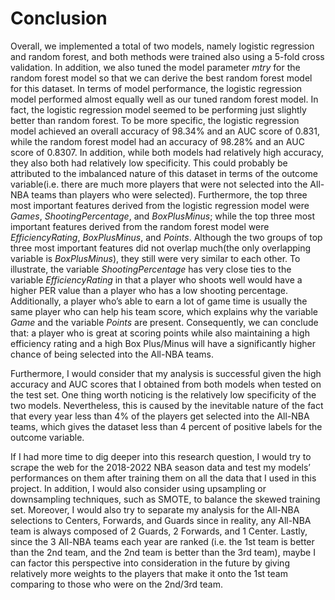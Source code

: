 # Conclusion


Overall, we implemented a total of two models, namely logistic regression and random forest, and both methods were trained also using a 5-fold cross validation. In addition, we also tuned the model parameter *mtry* for the random forest model so that we can derive the best random forest model for this dataset. In terms of model performance, the logistic regression model performed almost equally well as our tuned random forest model. In fact, the logistic regression model seemed to be performing just slightly better than random forest. To be more specific, the logistic regression model achieved an overall accuracy of 98.34% and an AUC score of 0.831, while the random forest model had an accuracy of 98.28% and an AUC score of 0.8307. In addition, while both models had relatively high accuracy, they also both had relatively low specificity. This could probably be attributed to the imbalanced nature of this dataset in terms of the outcome variable(i.e. there are much more players that were not selected into the All-NBA teams than players who were selected). Furthermore, the top three most important features derived from the logistic regression model were *Games*, *ShootingPercentage*, and *BoxPlusMinus*; while the top three most important features derived from the random forest model were *EfficiencyRating*, *BoxPlusMinus*, and *Points*. Although the two groups of top three most important features did not overlap much(the only overlapping variable is *BoxPlusMinus*), they still were very similar to each other. To illustrate, the variable *ShootingPercentage* has very close ties to the variable *EfficiencyRating* in that a player who shoots well would have a higher PER value than a player who has a low shooting percentage. Additionally, a player who's able to earn a lot of game time is usually the same player who can help his team score, which explains why the variable *Game* and the variable *Points* are present. Consequently, we can conclude that: a player who is great at scoring points while also maintaining a high efficiency rating and a high Box Plus/Minus will have a significantly higher chance of being selected into the All-NBA teams.

Furthermore, I would consider that my analysis is successful given the high accuracy and AUC scores that I obtained from both models when tested on the test set. One thing worth noticing is the relatively low specificity of the two models. Nevertheless, this is caused by the inevitable nature of the fact that every year less than 4% of the players get selected into the All-NBA teams, which gives the dataset less than 4 percent of positive labels for the outcome variable.

If I had more time to dig deeper into this research question, I would try to scrape the web for the 2018-2022 NBA season data and test my models' performances on them after training them on all the data that I used in this project. In addition, I would also consider using upsampling or downsampling techniques, such as SMOTE, to balance the skewed training set. Moreover, I would also try to separate my analysis for the All-NBA selections to Centers, Forwards, and Guards since in reality, any All-NBA team is always composed of 2 Guards, 2 Forwards, and 1 Center. Lastly, since the 3 All-NBA teams each year are ranked (i.e. the 1st team is better than the 2nd team, and the 2nd team is better than the 3rd team), maybe I can factor this perspective into consideration in the future by giving relatively more weights to the players that make it onto the 1st team comparing to those who were on the 2nd/3rd team. 

